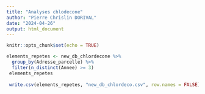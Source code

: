 ```yaml
---
title: "Analyses chlodecone"
author: "Pierre Chrislin DORIVAL"
date: "2024-04-26"
output: html_document
---
```


```r
knitr::opts_chunk$set(echo = TRUE)
```
```r
elements_repetes <- new_db_chlordecone %>%
  group_by(Adresse_parcelle) %>%
  filter(n_distinct(Annee) >= 3)
 elements_repetes
 
 write.csv(elements_repetes, "new_db_chlordeco.csv", row.names = FALSE)
```

